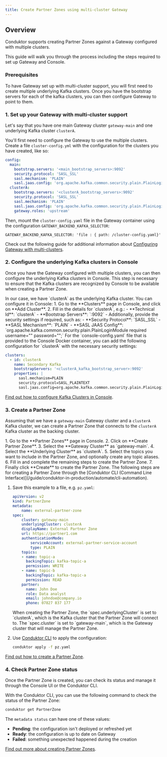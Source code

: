 ```yaml
---
title: Create Partner Zones using multi-cluster Gateway
---
```

## Overview

Conduktor supports creating Partner Zones against a Gateway configured with multiple clusters.

This guide will walk you through the process including the steps required to set up Gateway and Console.

### Prerequisites

To have Gateway set up with multi-cluster support, you will first need to create multiple underlying Kafka clusters. Once you have the bootstrap servers for each of the kafka clusters, you can then configure Gateway to point to them.

### 1. Set up your Gateway with multi-cluster support

Let's say that you have one main Gateway cluster `gateway-main` and one underlying Kafka cluster `clusterA`.

You'll first need to configure the Gateway to use the multiple clusters. Create a file `cluster-config.yml` with the configuration for the clusters you have created, like so:

```yaml title="cluster-config.yaml"
config:
  main:
    bootstrap.servers: '<main_bootstrap_servers>:9092'
    security.protocol: 'SASL_SSL'
    sasl.mechanism: 'PLAIN'
    sasl.jaas.config: 'org.apache.kafka.common.security.plain.PlainLoginModule required username="<main_api_key>" password="<main_api_secret>";'
  clusterA:
    bootstrap.servers: '<clusterA_bootstrap_servers>:9092'
    security.protocol: 'SASL_SSL'
    sasl.mechanism: 'PLAIN'
    sasl.jaas.config: 'org.apache.kafka.common.security.plain.PlainLoginModule required username="<clusterA_api_key>" password="<clusterA_api_secret>";'
    gateway.roles: 'upstream'
```

Then, mount the `cluster-config.yaml` file in the Gateway container using the configuration `GATEWAY_BACKEND_KAFKA_SELECTOR`:
```
GATEWAY_BACKEND_KAFKA_SELECTOR: 'file : { path: /cluster-config.yaml}'
```

Check out the following guide for additional information about [Configuring Gateway with multi-clusters](/guide/conduktor-in-production/deploy-artifacts/deploy-gateway/index#configure-gateway-for-multi-clusters).

### 2. Configure the underlying Kafka clusters in Console

Once you have the Gateway configured with multiple clusters, you can then configure the underlying Kafka clusters in Console. This step is necessary to ensure that the Kafka clusters are recognized by Console to be available when creating a Partner Zone.

<Tabs>
<Tab title="Using Console UI">
In our case, we have `clusterA` as the underlying Kafka cluster. You can configure it in Console:
1. Go to the **Clusters** page in Console, and click on **Add Cluster**.
2. Fill in the details for `clusterA`, e.g.:
    - **Technical Id**: `clusterA`
    - **Bootstrap Servers**: `<clusterA_kafka_bootstrap_server>:9092`
    - Additionally, provide the security settings if required, such as:
        - **Security Protocol**: `SASL_SSL`
        - **SASL Mechanism**: `PLAIN`
        - **SASL JAAS Config**: `org.apache.kafka.common.security.plain.PlainLoginModule required username="<clusterA_api_key>" password="<clusterA_api_secret>";`
</Tab>
<Tab title="Using Conduktor Configuration File">
For the `console-config.yaml` file that is provided to the Console Docker container, you can add the following configuration for `clusterA` with the necessary security settings:

```yaml title="console-config.yaml"
clusters:
  - id: clusterA
    name: Secondary Kafka
    bootstrapServers: '<clusterA_kafka_bootstrap_server>:9092'
    properties: |
      sasl.mechanism=PLAIN
      security.protocol=SASL_PLAINTEXT
      sasl.jaas.config=org.apache.kafka.common.security.plain.PlainLoginModule required username="admin" password="admin-secret";
```
</Tab>
</Tabs>

[Find out how to configure Kafka Clusters in Console](guide/conduktor-in-production/admin/configure-clusters#connect-to-a-secure-kafka-cluster).

### 3. Create a Partner Zone

Assuming that we have a `gateway-main` Gateway cluster and a `clusterA` Kafka cluster, we can create a Partner Zone that connects to the `clusterA` Kafka cluster as the backing cluster.

<Tabs>
<Tab title="Using Console UI">
1. Go to the **Partner Zones** page in Console.
2. Click on **Create Partner Zone**.
3. Select the **Gateway Cluster** as `gateway-main`.
4. Select the **Underlying Cluster** as `clusterA`.
5. Select the topics you want to include in the Partner Zone, and optionally create any topic aliases.
6. Fill in and complete the remaining steps to create the Partner Zone.
7. Finally click **Create** to create the Partner Zone.
</Tab>
<Tab title="Using Conduktor CLI">
The following steps are for creating a Partner Zone through the [Conduktor CLI (Command Line Interface)](/guide/conduktor-in-production/automate/cli-automation).

1. Save this example to a file, e.g. `pz.yaml`:

    ```yaml
    apiVersion: v2
    kind: PartnerZone
    metadata:
        name: external-partner-zone
    spec:
        cluster: gateway-main
        underlyingCluster: clusterA
        displayName: External Partner Zone
        url: https://partner1.com
        authenticationMode:
            serviceAccount: external-partner-service-account
            type: PLAIN
        topics:
        - name: topic-a
          backingTopic: kafka-topic-a
          permission: WRITE
        - name: topic-b
          backingTopic: kafka-topic-a
          permission: READ
        partner:
          name: John Doe
          role: Data analyst
          email: johndoe@company.io
          phone: 07827 837 177
    ```

    <Note>
    When creating the Partner Zone, the `spec.underlyingCluster` is set to `clusterA`, which is the Kafka cluster that the Partner Zone will connect to. The `spec.cluster` is set to `gateway-main`, which is the Gateway cluster that will manage the Partner Zone.
    </Note>

1. Use [Conduktor CLI](/guide/conduktor-in-production/automate/cli-automation) to apply the configuration:

    ```bash
    conduktor apply -f pz.yaml
    ```
</Tab>
</Tabs>

[Find out how to create a Partner Zone](/guide/use-cases/third-party-data#create-a-partner-zone).

### 4. Check Partner Zone status

Once the Partner Zone is created, you can check its status and manage it through the Console UI or the Conduktor CLI.

With the Conduktor CLI, you can use the following command to check the status of the Partner Zone:

```bash
conduktor get PartnerZone
```

The `metadata status` can have one of these values:
  - **Pending**: the configuration isn't deployed or refreshed yet
  - **Ready**: the configuration is up to date on Gateway
  - **Failed**: something unexpected happened during the creation

[Find out more about creating Partner Zones](/guide/use-cases/third-party-data#create-a-partner-zone).

